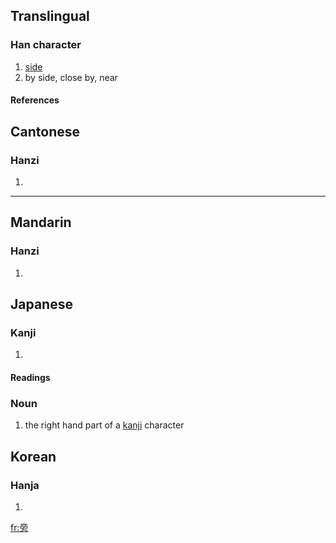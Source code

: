 ==Translingual==
===Han character===
{{Han char|rn=70|rad=方|as=06|sn=10|four=0022<sub>7</sub>|canj=卜月卜竹尸 (YBYHS)}}
# [[side]]
# by side, close by, near
====References====
{{Han ref|kx=0482.110|dkj=13637|dj=0844.070|hdz=32179.020|uh=65C1|ud=26049|bh=AEC7|bd=44743}}

{{rfc-auto|sort}}

==Cantonese==
===Hanzi===
{{yue-hanzi|jyut=|y=pong4}}
# {{defn|Cantonese}}
----
==Mandarin==
===Hanzi===
{{cmn-hanzi|pin=[[bàng]] (bang4), [[páng]] (pang2)|wg=pang<sup>4</sup>, p'ang<sup>2</sup>}}
# {{defn|Mandarin}}



== Japanese ==
=== Kanji ===
{{ja-kanji|grade=|rs=方06}}
# {{defn|Japanese}} 
====Readings====
{{ja-readings|on=[[ほう]] ([[hō]]), [[ぼう]] ([[bō]])|kun=[[かたわら]] ([[katawara]]), [[つくり]] ([[tsukuri]]), [[かたがた]] ([[katagata]])}}
=== Noun ===
{{ja-noun|k|count=|hira=つくり|kata=|rom=tsukuri|kanji=|kyu=|shin=|hidx=}}
# the right hand part of a [[kanji]] character

==Korean==
===Hanja===
{{ko-hanja|hangeul=[[방]], [[팽]]|eumhun=|rv=bang, paeng|mr=pang, p'aeng|y=pang, phayng}}
# {{defn|Korean}}

[[fr:旁]]